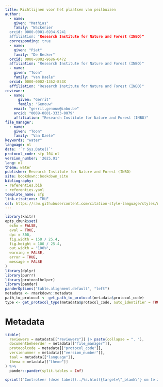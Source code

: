 ```yaml
---
title: Richtlijnen voor het plaatsen van peilbuizen
author:
  - name: 
    given: "Mathias"
    family: "Wackenier
  orcid: 0000-0001-6934-9241
  affiliation: "Research Institute for Nature and Forest (INBO)"
  corresponding: true
  - name:
    given: "Piet"
    family: "De Becker"
  orcid: 0000-0002-9686-0472
  affiliation: "Research Institute for Nature and Forest (INBO)"
  - name: 
    given: "Toon"
    family: "Van Daele"
  orcid: 0000-0002-1362-853X
  affiliation: "Research Institute for Nature and Forest (INBO)"
reviewer:
  - name:
      given: "Gerrit"
      family: "Genouw"
    email: "gerrit.genouw@inbo.be"
    orcid: "0009-0001-3333-0079"
    affiliation: "Research Institute for Nature and Forest (INBO)"
file_manager: 
  - name: 
    given: "Toon"
    family: "Van Daele"
keywords: "water"
language: nl
date: '`r Sys.Date()`'
protocol_code: sfp-104-nl
version_number: '2025.01'
lang: nl
theme: water
publisher: Research Institute for Nature and Forest (INBO)
site: bookdown::bookdown_site
bibliography:
- referenties.bib
- referenties.yaml
template_name: sfp
link-citations: TRUE
csl: https://raw.githubusercontent.com/citation-style-language/styles/master/research-institute-for-nature-and-forest.csl
---
```


```{=html}
<!--
Instructies bij opmaak van het protocol:

Hieronder vind je de verschillende onderdelen van een protocol.
In de bijhorende losse `Rmd` bestanden vind je een beschrijving wat er bij elk onderdeel vermeld moet worden.
Het is in die bestanden dat je moet editeren.
Niet alle onderdelen zijn altijd van toepassing.
Laat in die gevallen de titels staan en vermeld expliciet "niet van toepassing".
-->
```
```r
library(knitr)
opts_chunk$set(
  echo = FALSE,
  eval = TRUE,
  dpi = 300,
  fig.width = 150 / 25.4,
  fig.height = 100 / 25.4,
  out.width = "100%",
  warning = FALSE,
  error = TRUE,
  message = FALSE
)
library(dplyr)
library(purrr)
library(protocolhelper)
library(pander)
panderOptions("table.alignment.default", "left")
metadata <- rmarkdown::metadata
path_to_protocol <- get_path_to_protocol(metadata$protocol_code)
type <- get_protocol_type(metadata$protocol_code, auto_identifier = TRUE)
```

# Metadata {.unnumbered}

```r
tibble(
  reviewers = metadata[["reviewers"]] |> paste(collapse = ", "),
  documentbeheerder = metadata[["file_manager"]],
  protocolcode = metadata[["protocol_code"]],
  versienummer = metadata[["version_number"]],
  taal = metadata[["language"]],
  thema = metadata[["theme"]]
) %>%
  pander::pander(split.tables = Inf)
```

```r
sprintf("Controleer [deze tabel](../%s.html){target=\"_blank\"} om te zien of een meer recente versie beschikbaar is.", type) |> cat() # nolint
```

